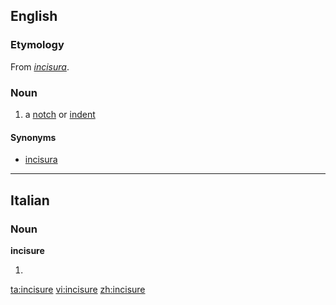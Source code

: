 ==English==

===Etymology===
From {{etyl|la}} ''[[incisura#Latin|incisura]]''.

===Noun===
{{en-noun}}

# {{anatomy}} a [[notch]] or [[indent]]

====Synonyms====
* [[incisura]]

----

==Italian==

===Noun===
'''incisure''' {{f}}

# {{plural of|[[incisura]]|lang=Italian}}

[[ta:incisure]]
[[vi:incisure]]
[[zh:incisure]]